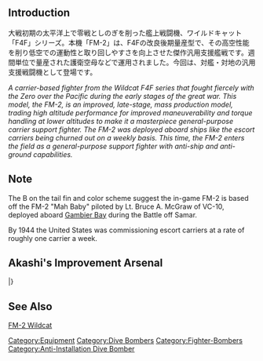 {{EquipmentInfo|277}}

==Introduction==
大戦初期の太平洋上で零戦としのぎを削った艦上戦闘機、ワイルドキャット「F4F」シリーズ。本機「FM-2」は、F4Fの改良後期量産型で、その高空性能を削り低空での運動性と取り回しやすさを向上させた傑作汎用支援艦戦です。週間単位で量産された護衛空母などで運用されました。今回は、対艦・対地の汎用支援戦闘機として登場です。

''A carrier-based fighter from the Wildcat F4F series that fought fiercely with the Zero over the Pacific during the early stages of the great war. This model, the FM-2, is an improved, late-stage, mass production model, trading high altitude performance for improved maneuverability and torque handling at lower altitudes to make it a masterpiece general-purpose carrier support fighter. The FM-2 was deployed aboard ships like the escort carriers being churned out on a weekly basis. This time, the FM-2 enters the field as a general-purpose support fighter with anti-ship and anti-ground capabilities.''

==Note==
The B on the tail fin and color scheme suggest the in-game FM-2 is based off the FM-2 "Mah Baby" piloted by Lt. Bruce A. McGraw of VC-10, deployed aboard [[Gambier Bay]] during the Battle off Samar.

By 1944 the United States was commissioning escort carriers at a rate of roughly one carrier a week.

==Akashi's Improvement Arsenal==
{{AkashiWorkshop}}
{{AkashiWorkshopLine
|Name={{PAGENAME}}
|ItemType=RedPlane
|Fuel=110
|Ammo=140
|Steel=0
|Baux=290
|Mats0-5=4/5
|Mats6-9=6/8
|Mats10=14/20
|Screws0-5=3/4
|Screws6-9=3/6
|Screws10=10/17
|EquipConsume0-5=1x{{GreenPlane|Zero Fighter Type 21}}
|EquipConsume6-9=1x{{GreenPlane|Zero Fighter Type 52}}
|EquipConsume10=1x{{GreenPlane|F6F-3}}<br>2x{{AvMat}}<br>1x{{SCM}}
|Mon=G
|Tue=G
|Wed=G
|Thu=G
|2ndShip=[[Gambier Bay#First Upgrade|Gambier Bay Kai]]
|Notes=Uses 1x [[Zero Fighter Type 21|Type 0 Fighter Model 21]] for ★+1...★+6 upgrades.<br>Uses 1x [[Zero Fighter Type 52|Type 0 Fighter Model 52]] past ★+6 upgrades.<br>Requires 1x [[F6F-3]]  for final upgrade to [[F4U-1D]].
}}
|}

==See Also==
[https://en.wikipedia.org/wiki/Grumman_F4F_Wildcat#FM-1/-2_Wildcat FM-2 Wildcat]
{{Equipmentlist}}
[[Category:Equipment]]
[[Category:Dive Bombers]]
[[Category:Fighter-Bombers]]
[[Category:Anti-Installation Dive Bomber]]